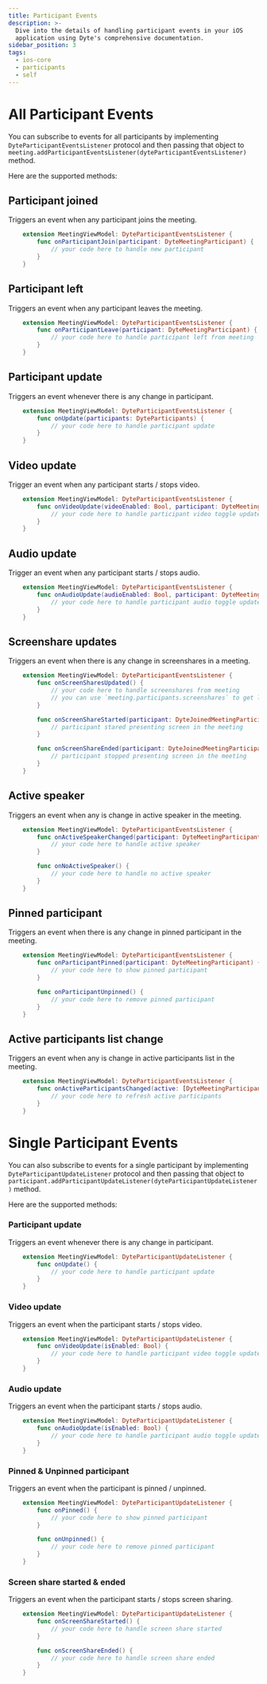 ```yaml
---
title: Participant Events
description: >-
  Dive into the details of handling participant events in your iOS
  application using Dyte's comprehensive documentation.
sidebar_position: 3
tags:
  - ios-core
  - participants
  - self
---
```


# All Participant Events

You can subscribe to events for all participants by implementing
`DyteParticipantEventsListener` protocol and then passing that object to
`meeting.addParticipantEventsListener(dyteParticipantEventsListener)` method.

Here are the supported methods:

## Participant joined

Triggers an event when any participant joins the meeting.

```swift
    extension MeetingViewModel: DyteParticipantEventsListener {
        func onParticipantJoin(participant: DyteMeetingParticipant) {
            // your code here to handle new participant
        }
    }
```

## Participant left

Triggers an event when any participant leaves the meeting.

```swift
    extension MeetingViewModel: DyteParticipantEventsListener {
        func onParticipantLeave(participant: DyteMeetingParticipant) {
            // your code here to handle participant left from meeting
        }
    }
```

## Participant update

Triggers an event whenever there is any change in participant.

```swift
    extension MeetingViewModel: DyteParticipantEventsListener {
        func onUpdate(participants: DyteParticipants) {
            // your code here to handle participant update
        }
    }
```

## Video update

Trigger an event when any participant starts / stops video.

```swift
    extension MeetingViewModel: DyteParticipantEventsListener {
        func onVideoUpdate(videoEnabled: Bool, participant: DyteMeetingParticipant) {
            // your code here to handle participant video toggle update
        }
    }
```

## Audio update

Trigger an event when any participant starts / stops audio.

```swift
    extension MeetingViewModel: DyteParticipantEventsListener {
        func onAudioUpdate(audioEnabled: Bool, participant: DyteMeetingParticipant) {
            // your code here to handle participant audio toggle update
        }
    }
```

## Screenshare updates

Triggers an event when there is any change in screenshares in a meeting.

```swift
    extension MeetingViewModel: DyteParticipantEventsListener {
        func onScreenSharesUpdated() {
            // your code here to handle screenshares from meeting
            // you can use `meeting.participants.screenshares` to get latest screenshare participants
        }

        func onScreenShareStarted(participant: DyteJoinedMeetingParticipant) {
            // participant stared presenting screen in the meeting
        }

        func onScreenShareEnded(participant: DyteJoinedMeetingParticipant) {
            // participant stopped presenting screen in the meeting
        }
    }
```

## Active speaker

Triggers an event when any is change in active speaker in the meeting.

```swift
    extension MeetingViewModel: DyteParticipantEventsListener {
        func onActiveSpeakerChanged(participant: DyteMeetingParticipant) {
            // your code here to handle active speaker
        }

        func onNoActiveSpeaker() {
            // your code here to handle no active speaker
        }
    }
```

## Pinned participant

Triggers an event when there is any change in pinned participant in the meeting.

```swift
    extension MeetingViewModel: DyteParticipantEventsListener {
        func onParticipantPinned(participant: DyteMeetingParticipant) {
            // your code here to show pinned participant
        }

        func onParticipantUnpinned() {
            // your code here to remove pinned participant
        }
    }
```

## Active participants list change

Triggers an event when any is change in active participants list in the meeting.

```swift
    extension MeetingViewModel: DyteParticipantEventsListener {
        func onActiveParticipantsChanged(active: [DyteMeetingParticipant]) {
            // your code here to refresh active participants
        }
    }
```

# Single Participant Events

You can also subscribe to events for a single participant by implementing `DyteParticipantUpdateListener` protocol and then passing that object to `participant.addParticipantUpdateListener(dyteParticipantUpdateListener)` method.

Here are the supported methods:

### Participant update

Triggers an event whenever there is any change in participant.

```swift
    extension MeetingViewModel: DyteParticipantUpdateListener {
        func onUpdate() {
            // your code here to handle participant update
        }
    }
```

### Video update

Triggers an event when the participant starts / stops video.

```swift
    extension MeetingViewModel: DyteParticipantUpdateListener {
        func onVideoUpdate(isEnabled: Bool) {
            // your code here to handle participant video toggle update
        }
    }
```

### Audio update

Triggers an event when the participant starts / stops audio.

```swift
    extension MeetingViewModel: DyteParticipantUpdateListener {
        func onAudioUpdate(isEnabled: Bool) {
            // your code here to handle participant audio toggle update
        }
    }
```

### Pinned & Unpinned participant

Triggers an event when the participant is pinned / unpinned.

```swift
    extension MeetingViewModel: DyteParticipantUpdateListener {
        func onPinned() {
            // your code here to show pinned participant
        }

        func onUnpinned() {
            // your code here to remove pinned participant
        }
    }
```

### Screen share started & ended

Triggers an event when the participant starts / stops screen sharing.

```swift
    extension MeetingViewModel: DyteParticipantUpdateListener {
        func onScreenShareStarted() {
            // your code here to handle screen share started
        }

        func onScreenShareEnded() {
            // your code here to handle screen share ended
        }
    }
```

<head>
  <title>iOS Core The participant events</title>
  <meta
    name="description"
    content="Explore the Dyte Mobile Core iOS Participants Participant Events."
  />
</head>
